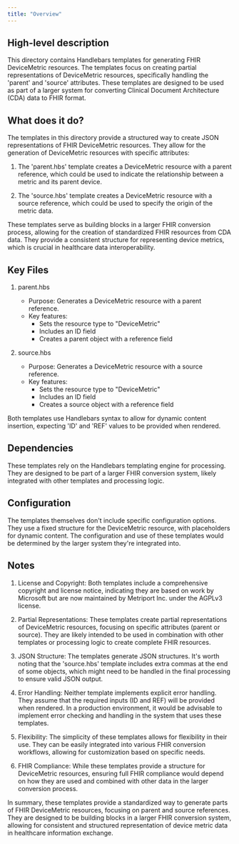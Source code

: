 ```yaml
---
title: "Overview"
---
```


## High-level description
This directory contains Handlebars templates for generating FHIR DeviceMetric resources. The templates focus on creating partial representations of DeviceMetric resources, specifically handling the 'parent' and 'source' attributes. These templates are designed to be used as part of a larger system for converting Clinical Document Architecture (CDA) data to FHIR format.

## What does it do?
The templates in this directory provide a structured way to create JSON representations of FHIR DeviceMetric resources. They allow for the generation of DeviceMetric resources with specific attributes:

1. The 'parent.hbs' template creates a DeviceMetric resource with a parent reference, which could be used to indicate the relationship between a metric and its parent device.

2. The 'source.hbs' template creates a DeviceMetric resource with a source reference, which could be used to specify the origin of the metric data.

These templates serve as building blocks in a larger FHIR conversion process, allowing for the creation of standardized FHIR resources from CDA data. They provide a consistent structure for representing device metrics, which is crucial in healthcare data interoperability.

## Key Files

1. parent.hbs
   - Purpose: Generates a DeviceMetric resource with a parent reference.
   - Key features:
     - Sets the resource type to "DeviceMetric"
     - Includes an ID field
     - Creates a parent object with a reference field

2. source.hbs
   - Purpose: Generates a DeviceMetric resource with a source reference.
   - Key features:
     - Sets the resource type to "DeviceMetric"
     - Includes an ID field
     - Creates a source object with a reference field

Both templates use Handlebars syntax to allow for dynamic content insertion, expecting 'ID' and 'REF' values to be provided when rendered.

## Dependencies
These templates rely on the Handlebars templating engine for processing. They are designed to be part of a larger FHIR conversion system, likely integrated with other templates and processing logic.

## Configuration
The templates themselves don't include specific configuration options. They use a fixed structure for the DeviceMetric resource, with placeholders for dynamic content. The configuration and use of these templates would be determined by the larger system they're integrated into.

## Notes

1. License and Copyright: Both templates include a comprehensive copyright and license notice, indicating they are based on work by Microsoft but are now maintained by Metriport Inc. under the AGPLv3 license.

2. Partial Representations: These templates create partial representations of DeviceMetric resources, focusing on specific attributes (parent or source). They are likely intended to be used in combination with other templates or processing logic to create complete FHIR resources.

3. JSON Structure: The templates generate JSON structures. It's worth noting that the 'source.hbs' template includes extra commas at the end of some objects, which might need to be handled in the final processing to ensure valid JSON output.

4. Error Handling: Neither template implements explicit error handling. They assume that the required inputs (ID and REF) will be provided when rendered. In a production environment, it would be advisable to implement error checking and handling in the system that uses these templates.

5. Flexibility: The simplicity of these templates allows for flexibility in their use. They can be easily integrated into various FHIR conversion workflows, allowing for customization based on specific needs.

6. FHIR Compliance: While these templates provide a structure for DeviceMetric resources, ensuring full FHIR compliance would depend on how they are used and combined with other data in the larger conversion process.

In summary, these templates provide a standardized way to generate parts of FHIR DeviceMetric resources, focusing on parent and source references. They are designed to be building blocks in a larger FHIR conversion system, allowing for consistent and structured representation of device metric data in healthcare information exchange.